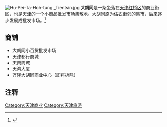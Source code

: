 [[File:Hu-Pei-Ta-Hoh-tung,_Tientsin.jpg|thumb]]
'''大胡同'''是一条坐落在[[天津|天津]][[红桥区|红桥区]]的商业街区，也是天津的一个小商品批发市场集散地。大胡同原为[[估衣街|估衣街]]旁的集市，后来逐步发展成批发市场。<ref>{{Cite web |url=http://info.cloth.hc360.com/2009/03/18075985775.shtml |title=天津服装批发市场之大胡同批发市场 |accessdate=2010-01-03 |archive-date=2009-09-07 |archive-url=https://web.archive.org/web/20090907052326/http://info.cloth.hc360.com/2009/03/18075985775.shtml |dead-url=yes }}</ref>

== 商铺 ==
* 大胡同小百货批发市场
* 天津都行商城
* 天奕商城
* 天鸿大厦
* 万隆大胡同商业中心（即将拆除）

== 注释 ==
{{reflist}}

{{天津历史文化街区}}
{{天津主要商业街}}

[[Category:天津商业|Category:天津商业]]
[[Category:天津旅游|Category:天津旅游]]